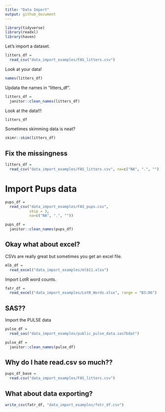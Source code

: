 ```yaml
---
title: "Data Import"
output: github_document
---
```


```r
library(tidyverse)
library(readxl)
library(haven)
```

Let's import a dataset.

```r
litters_df =
  read_csv("data_import_examples/FAS_litters.csv")
```

Look at your data!

```r
names(litters_df)
```

Updata the names in "litters_df".

```r
litters_df =
  janitor::clean_names(litters_df)
```

Look at the data!!!

```r
litters_df
```

Sometimes skimming data is neat?

```r
skimr::skim(litters_df)
```

## Fix the missingness

```r
litters_df = 
  read_csv("data_import_examples/FAS_litters.csv", na=c("NA", ".", ""))
```

# Import Pups data

```r
pups_df = 
  read_csv("data_import_examples/FAS_pups.csv",
           skip = 3,
           na=c("NA", ".", ""))

pups_df =
  janitor::clean_names(pups_df)
```

## Okay what about excel?

CSVs are really great but sometimes you get an excel file.

```r
mlb_df = 
  read_excel("data_import_examples/mlb11.xlsx")
```

Import LotR word counts.

```r
fatr_df = 
  read_excel("data_import_examples/LotR_Words.xlsx", range = "B3:D6")
```

## SAS??

Import the PULSE data

```r
pulse_df = 
  read_sas("data_import_examples/public_pulse_data.sas7bdat")

pulse_df =
  janitor::clean_names(pulse_df)
```

## Why do I hate read.csv so much??

```r
pups_df_base =
  read.csv("data_import_examples/FAS_litters.csv")
```

## What about data exporting?

```r
write_csv(fatr_df, "data_import_examples/fotr_df.csv")
```








